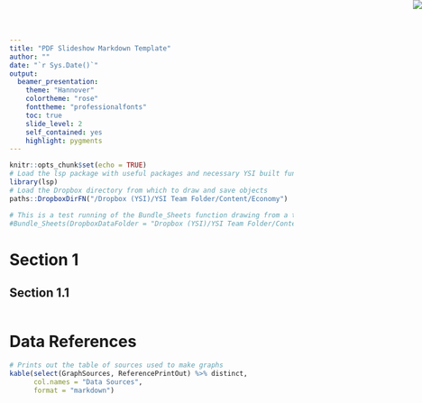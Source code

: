 ```yaml
---
title: "PDF Slideshow Markdown Template"
author: ""
date: "`r Sys.Date()`"
output: 
  beamer_presentation:
    theme: "Hannover"
    colortheme: "rose"
    fonttheme: "professionalfonts"
    toc: true
    slide_level: 2
    self_contained: yes
    highlight: pygments
---
```


```r
knitr::opts_chunk$set(echo = TRUE)
# Load the lsp package with useful packages and necessary YSI built functions
library(lsp)
# Load the Dropbox directory from which to draw and save objects
paths::DropboxDirFN("/Dropbox (YSI)/YSI Team Folder/Content/Economy")
```
<img src="YSI.png" style="position:absolute;top:0px;right:0px;" />

<!-- guides to using Beamer http://rmarkdown.rstudio.com/beamer_presentation_format.html#overview -->
<!--  Themes/colors/fonts are here http://deic.uab.es/~iblanes/beamer_gallery/ -->

```r
# This is a test running of the Bundle_Sheets function drawing from a test folder of 3 differently formatted excel files from the ABS
#Bundle_Sheets(DropboxDataFolder = "Dropbox (YSI)/YSI Team Folder/Content/Economy/Growth/Productivity/Data/For R Analysis TEST")
```

# Section 1

## Section 1.1


```r

```


# Data References
```r
# Prints out the table of sources used to make graphs
kable(select(GraphSources, ReferencePrintOut) %>% distinct,
      col.names = "Data Sources",
      format = "markdown")
```
